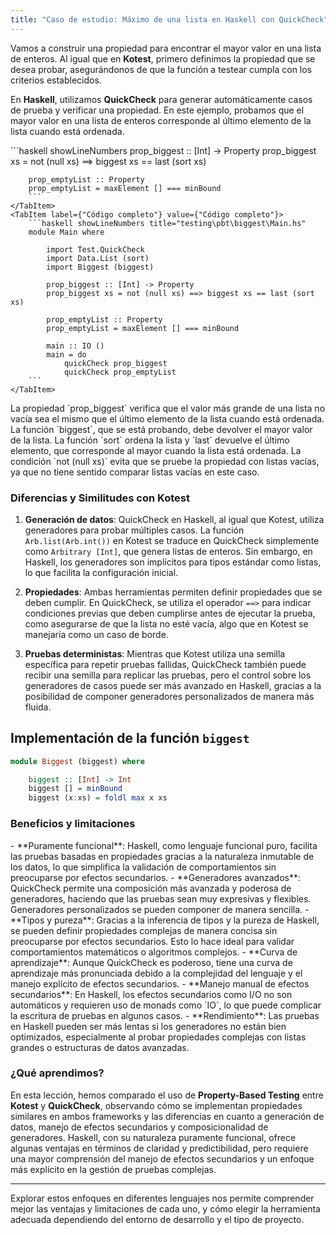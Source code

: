 ```yaml
---
title: "Caso de estudio: Máximo de una lista en Haskell con QuickCheck"
---
```


<ReadingTime />
<GithubRepoLink user="r8vnhill" repo="haskell-dibs" />

Vamos a construir una propiedad para encontrar el mayor valor en una lista de enteros. Al igual que en **Kotest**, primero definimos la propiedad que se desea probar, asegurándonos de que la función a testear cumpla con los criterios establecidos.

En **Haskell**, utilizamos **QuickCheck** para generar automáticamente casos de prueba y verificar una propiedad. En este ejemplo, probamos que el mayor valor en una lista de enteros corresponde al último elemento de la lista cuando está ordenada.

<BoxedTabs>
    <TabItem label={"Código esencial"} value={"Código esencial"}>
        ```haskell showLineNumbers
        prop_biggest :: [Int] -> Property
        prop_biggest xs = not (null xs) ==> biggest xs == last (sort xs)

        prop_emptyList :: Property
        prop_emptyList = maxElement [] === minBound
        ```
    </TabItem>
    <TabItem label={"Código completo"} value={"Código completo"}>
        ```haskell showLineNumbers title="testing\pbt\biggest\Main.hs"
        module Main where

            import Test.QuickCheck
            import Data.List (sort)
            import Biggest (biggest)

            prop_biggest :: [Int] -> Property
            prop_biggest xs = not (null xs) ==> biggest xs == last (sort xs)

            prop_emptyList :: Property
            prop_emptyList = maxElement [] === minBound

            main :: IO ()
            main = do
                quickCheck prop_biggest
                quickCheck prop_emptyList
        ```
    </TabItem>
</BoxedTabs>

<Explanation>
    La propiedad `prop_biggest` verifica que el valor más grande de una lista no vacía sea el mismo que el último elemento de la lista cuando está ordenada. La función `biggest`, que se está probando, debe devolver el mayor valor de la lista. La función `sort` ordena la lista y `last` devuelve el último elemento, que corresponde al mayor cuando la lista está ordenada. La condición `not (null xs)` evita que se pruebe la propiedad con listas vacías, ya que no tiene sentido comparar listas vacías en este caso.
</Explanation>

### Diferencias y Similitudes con Kotest

1. **Generación de datos**: QuickCheck en Haskell, al igual que Kotest, utiliza generadores para probar múltiples casos. La función `Arb.list(Arb.int())` en Kotest se traduce en QuickCheck simplemente como `Arbitrary [Int]`, que genera listas de enteros. Sin embargo, en Haskell, los generadores son implícitos para tipos estándar como listas, lo que facilita la configuración inicial.
   
2. **Propiedades**: Ambas herramientas permiten definir propiedades que se deben cumplir. En QuickCheck, se utiliza el operador `==>` para indicar condiciones previas que deben cumplirse antes de ejecutar la prueba, como asegurarse de que la lista no esté vacía, algo que en Kotest se manejaría como un caso de borde.

3. **Pruebas deterministas**: Mientras que Kotest utiliza una semilla específica para repetir pruebas fallidas, QuickCheck también puede recibir una semilla para replicar las pruebas, pero el control sobre los generadores de casos puede ser más avanzado en Haskell, gracias a la posibilidad de componer generadores personalizados de manera más fluida.

## Implementación de la función `biggest`

```haskell showLineNumbers title="testing\pbt\biggest\Biggest.hs"
module Biggest (biggest) where

    biggest :: [Int] -> Int
    biggest [] = minBound
    biggest (x:xs) = foldl max x xs
```

### Beneficios y limitaciones

<ProCons>
  <Pros>
    - **Puramente funcional**: Haskell, como lenguaje funcional puro, facilita las pruebas basadas en propiedades gracias a la naturaleza inmutable de los datos, lo que simplifica la validación de comportamientos sin preocuparse por efectos secundarios.
    - **Generadores avanzados**: QuickCheck permite una composición más avanzada y poderosa de generadores, haciendo que las pruebas sean muy expresivas y flexibles. Generadores personalizados se pueden componer de manera sencilla.
    - **Tipos y pureza**: Gracias a la inferencia de tipos y la pureza de Haskell, se pueden definir propiedades complejas de manera concisa sin preocuparse por efectos secundarios. Esto lo hace ideal para validar comportamientos matemáticos o algoritmos complejos.
  </Pros>

  <Cons>
    - **Curva de aprendizaje**: Aunque QuickCheck es poderoso, tiene una curva de aprendizaje más pronunciada debido a la complejidad del lenguaje y el manejo explícito de efectos secundarios.
    - **Manejo manual de efectos secundarios**: En Haskell, los efectos secundarios como I/O no son automáticos y requieren uso de monads como `IO`, lo que puede complicar la escritura de pruebas en algunos casos.
    - **Rendimiento**: Las pruebas en Haskell pueden ser más lentas si los generadores no están bien optimizados, especialmente al probar propiedades complejas con listas grandes o estructuras de datos avanzadas.
</Cons>
</ProCons>

### ¿Qué aprendimos?

En esta lección, hemos comparado el uso de **Property-Based Testing** entre **Kotest** y **QuickCheck**, observando cómo se implementan propiedades similares en ambos frameworks y las diferencias en cuanto a generación de datos, manejo de efectos secundarios y composicionalidad de generadores. Haskell, con su naturaleza puramente funcional, ofrece algunas ventajas en términos de claridad y predictibilidad, pero requiere una mayor comprensión del manejo de efectos secundarios y un enfoque más explícito en la gestión de pruebas complejas.

--- 

Explorar estos enfoques en diferentes lenguajes nos permite comprender mejor las ventajas y limitaciones de cada uno, y cómo elegir la herramienta adecuada dependiendo del entorno de desarrollo y el tipo de proyecto.